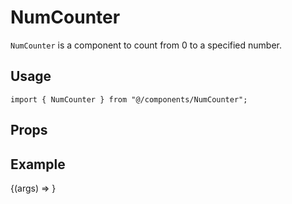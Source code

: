 
<Meta title="components/NumCounter" component={NumCounter} />

# NumCounter

`NumCounter` is a component to count from 0 to a specified number.

## Usage

```tsx
import { NumCounter } from "@/components/NumCounter";
```

## Props

<ArgsTable component={NumCounter} />

## Example

<Canvas>
  <Story name="Default" args={{ number: 100 }}>
    {(args) => <NumCounter {...args} />}
  </Story>
</Canvas>
